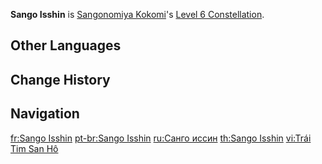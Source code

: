 {{Constellation Infobox
|image       = Constellation Sango Isshin.png
|description = While donning the Ceremonial Garment created by [[Nereid's Ascension]], Sangonomiya Kokomi gains a 40% {{Color|Hydro DMG Bonus}} for 4s when her [[Normal Attack|Normal]] and [[Charged Attack]]s heal, or would heal, any party member with 80% or more HP.
|level       = 6
|character   = Sangonomiya Kokomi
|utility1    = Hydro DMG Bonus
|utility2    = Effect Triggered by Normal Attack Hit
|utility3    = Charged Attack
}}
'''Sango Isshin''' is [[Sangonomiya Kokomi]]'s [[Level 6 Constellation]].

==Other Languages==
{{Other Languages
|en      = Sango Isshin
|zhs     = 珊瑚一心
|zhs_rm  = Shānhú Yīxīn
|zht     = 珊瑚一心
|zht_rm  = Shānhú Yīxīn
|zh_tl   = Wholehearted Coral
|ja      = 珊瑚一心
|ja_rm   = Sango Isshin
|ja_tl   = Wholehearted Coral
|zhja_note = Literally "Coral One Heart."
|ko      = 산호 일심
|ko_rm   = Sanho'ilsim
|ko_tl   = One Mind of Coral
|es      = Corazón del coral
|es_tl   = Heart of Coral
|fr      = Sango Isshin
|ru      = Санго иссин
|th      = Sango Isshin
|vi      = Trái Tim San Hô
|vi_tl   = 
|de      = Sango Isshin
|id      = Sango Isshin
|pt      = Sango Isshin
|tr      = Sango Isshin
|it      = Sango Isshin
}}

==Change History==
{{Change History|2.1}}

==Navigation==
{{Talent Navbox|Sangonomiya Kokomi}}

[[fr:Sango Isshin]]
[[pt-br:Sango Isshin]]
[[ru:Санго иссин]]
[[th:Sango Isshin]]
[[vi:Trái Tim San Hô]]
